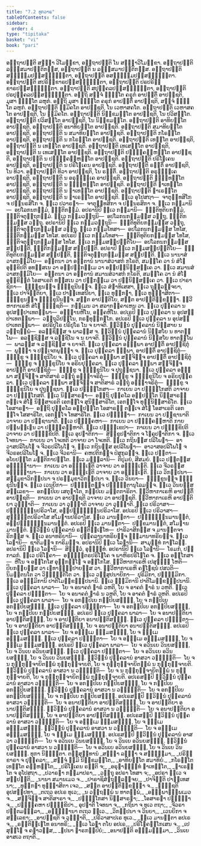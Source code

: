 ```yaml
---
title: "7.2 ທຸກວາຣ"
tableOfContents: false
sidebar:
  order: 4
type: "tipitaka"
basket: "vi"
book: "pari"
---
```



<DynamicBreadcrumb />

<Division number="322" book="pari">

<Paragraph number="1446" book="pari">
ອຕ຺ຖາປຕ຺ຕິ ສຎ຺ຎາ ວິໂມກ຺ຂາ, ອຕ຺ຖາປຕ຺ຕິ ໂນ ສຎ຺ຎາວິໂມກ຺ຂາ. ອຕ຺ຖາປຕ຺ຕິ ລທ຺ຘສມາປຕ຺ຕິກສ຺ສ, ອຕ຺ຖາປຕ຺ຕິ ນ ລທ຺ຘສມາປຕ຺ຕິກສ຺ສ. ອຕ຺ຖາປຕ຺ຕິ ສທ຺ຘມ຺ມປຏິສຎ຺ຎຸຕ຺ຕາ, ອຕ຺ຖາປຕ຺ຕິ ອສທ຺ຘມ຺ມປຏິສຎ຺ຎຸຕ຺ຕາ. ອຕ຺ຖາປຕ຺ຕິ ສປຣິກ຺ຂາຣປຏິສຎ຺ຎຸຕ຺ຕາ, ອຕ຺ຖາປຕ຺ຕິ ປຣປຣິກ຺ຂາຣປຏິສຎ຺ຎຸຕ຺ຕາ. ອຕ຺ຖາປຕ຺ຕິ ສປຸຄ຺ຄລປຏິສຎ຺ຎຸຕ຺ຕາ, ອຕ຺ຖາປຕ຺ຕິ ປຣປຸຄ຺ຄລປຏິສຎ຺ຎຸຕ຺ຕາ. ອຕ຺ຖິ ສຈ຺ຈໍ ຠຓນ຺ໂຕ ຄຣຸກໍ ອາປຕ຺ຕິໍ ອາປຊ຺ຊຕິ, ມຸສາ ຠຓນ຺ໂຕ ລຫຸກໍ. ອຕ຺ຖິ ມຸສາ ຠຓນ຺ໂຕ ຄຣຸກໍ ອາປຕ຺ຕິໍ ອາປຊ຺ຊຕິ, ສຈ຺ຈໍ ຠຓນ຺ໂຕ ລຫຸກໍ. ອຕ຺ຖາປຕ຺ຕິ ຠູມິຄໂຕ ອາປຊ຺ຊຕິ, ໂນ ເວຫາສຄໂຕ. ອຕ຺ຖາປຕ຺ຕິ ເວຫາສຄໂຕ ອາປຊ຺ຊຕິ, ໂນ ຠູມິຄໂຕ. ອຕ຺ຖາປຕ຺ຕິ ນິກ຺ຂມນ຺ໂຕ ອາປຊ຺ຊຕິ, ໂນ ປວິສນ຺ໂຕ. ອຕ຺ຖາປຕ຺ຕິ ປວິສນ຺ໂຕ ອາປຊ຺ຊຕິ, ໂນ ນິກ຺ຂມນ຺ໂຕ. ອຕ຺ຖາປຕ຺ຕິ ອາທິຍນ຺ໂຕ ອາປຊ຺ຊຕິ, ອຕ຺ຖາປຕ຺ຕິ ອນາທິຍນ຺ໂຕ ອາປຊ຺ຊຕິ. ອຕ຺ຖາປຕ຺ຕິ ສມາທິຍນ຺ໂຕ ອາປຊ຺ຊຕິ, ອຕ຺ຖາປຕ຺ຕິ ນ ສມາທິຍນ຺ໂຕ ອາປຊ຺ຊຕິ. ອຕ຺ຖາປຕ຺ຕິ ກໂຣນ຺ໂຕ ອາປຊ຺ຊຕິ, ອຕ຺ຖາປຕ຺ຕິ ນ ກໂຣນ຺ໂຕ ອາປຊ຺ຊຕິ. ອຕ຺ຖາປຕ຺ຕິ ເທນ຺ໂຕ ອາປຊ຺ຊຕິ, ອຕ຺ຖາປຕ຺ຕິ ນ ເທນ຺ໂຕ ອາປຊ຺ຊຕິ. ອຕ຺ຖາປຕ຺ຕິ ເທເສນ຺ໂຕ ອາປຊ຺ຊຕິ, ອຕ຺ຖາປຕ຺ຕິ ນ ເທເສນ຺ໂຕ ອາປຊ຺ຊຕິ. ອຕ຺ຖາປຕ຺ຕິ ປຏິຄ຺ຄຓ຺ຫນ຺ໂຕ ອາປຊ຺ຊຕິ, ອຕ຺ຖາປຕ຺ຕິ ນ ປຏິຄ຺ຄຓ຺ຫນ຺ໂຕ ອາປຊ຺ຊຕິ. ອຕ຺ຖາປຕ຺ຕິ ປຣິໂຠເຄນ ອາປຊ຺ຊຕິ, ອຕ຺ຖາປຕ຺ຕິ ນ ປຣິໂຠເຄນ ອາປຊ຺ຊຕິ. ອຕ຺ຖາປຕ຺ຕິ ຣຕ຺ຕິໍ ອາປຊ຺ຊຕິ, ໂນ ທິວາ. ອຕ຺ຖາປຕ຺ຕິ ທິວາ ອາປຊ຺ຊຕິ, ໂນ ຣຕ຺ຕິໍ. ອຕ຺ຖາປຕ຺ຕິ ອຣຸຓຸຄ຺ເຄ ອາປຊ຺ຊຕິ, ອຕ຺ຖາປຕ຺ຕິ ນ ອຣຸຓຸຄ຺ເຄ ອາປຊ຺ຊຕິ. ອຕ຺ຖາປຕ຺ຕິ ຉິນ຺ທນ຺ໂຕ ອາປຊ຺ຊຕິ, ອຕ຺ຖາປຕ຺ຕິ ນ ຉິນ຺ທນ຺ໂຕ ອາປຊ຺ຊຕິ. ອຕ຺ຖາປຕ຺ຕິ ຉາເທນ຺ໂຕ ອາປຊ຺ຊຕິ, ອຕ຺ຖາປຕ຺ຕິ ນ ຉາເທນ຺ໂຕ ອາປຊ຺ຊຕິ. ອຕ຺ຖາປຕ຺ຕິ ຘາເຣນ຺ໂຕ ອາປຊ຺ຊຕິ, ອຕ຺ຖາປຕ຺ຕິ ນ ຘາເຣນ຺ໂຕ ອາປຊ຺ຊຕິ.
</Paragraph>

<Paragraph number="1447" book="pari">
ທ຺ເວ ອຸໂປສຖາ—  ຈາຕຸທ຺ທສິໂກ ຈ ປນ຺ນຣສິໂກ ຈ. ທ຺ເວ ປວາຣຓາ—  ຈາຕຸທ຺ທສິກາ ຈ ປນ຺ນຣສິກາ ຈ. ທ຺ເວ ກມ຺ມານິ—  ອປໂລກນກມ຺ມໍ, ຎຕ຺ຕິກມ຺ມໍ. ອປຣານິປິ ທ຺ເວ ກມ຺ມານິ—  ຎຕ຺ຕິທຸຕິຍກມ຺ມໍ, ຎຕ຺ຕິຈຕຸຕ຺ຖກມ຺ມໍ. ທ຺ເວ ກມ຺ມວຕ຺ຖູນິ—  ອປໂລກນກມ຺ມສ຺ສ ວຕ຺ຖຸ, ຎຕ຺ຕິກມ຺ມສ຺ສ ວຕ຺ຖຸ. ອປຣານິປິ ທ຺ເວ ກມ຺ມວຕ຺ຖູນິ—  ຎຕ຺ຕິທຸຕິຍກມ຺ມສ຺ສ ວຕ຺ຖຸ, ຎຕ຺ຕິຈຕຸຕ຺ຖກມ຺ມສ຺ສ ວຕ຺ຖຸ. ທ຺ເວ ກມ຺ມໂທສາ—  ອປໂລກນກມ຺ມສ຺ສ ໂທໂສ, ຎຕ຺ຕິກມ຺ມສ຺ສ ໂທໂສ. ອປເຣປິ ທ຺ເວ ກມ຺ມໂທສາ—  ຎຕ຺ຕິທຸຕິຍກມ຺ມສ຺ສ ໂທໂສ, ຎຕ຺ຕິຈຕຸຕ຺ຖກມ຺ມສ຺ສ ໂທໂສ. ທ຺ເວ ກມ຺ມສມ຺ປຕ຺ຕິໂຍ—  ອປໂລກນກມ຺ມສ຺ສ ສມ຺ປຕ຺ຕິ, ຎຕ຺ຕິກມ຺ມສ຺ສ ສມ຺ປຕ຺ຕິ. ອປຣາປິ ທ຺ເວ ກມ຺ມສມ຺ປຕ຺ຕິໂຍ—  ຎຕ຺ຕິທຸຕິຍກມ຺ມສ຺ສ ສມ຺ປຕ຺ຕິ, ຎຕ຺ຕິຈຕຸຕ຺ຖກມ຺ມສ຺ສ ສມ຺ປຕ຺ຕິ. ທ຺ເວ ນານາສໍວາສກຠູມິໂຍ—  ອຕ຺ຕນາ ວາ ອຕ຺ຕານໍ ນານາສໍວາສກໍ ກໂຣຕິ, ສມຄ຺ໂຄ ວາ ນໍ ສໍໂຆ ອຸກ຺ຂິປຕິ ອທສ຺ສເນ ວາ ອປ຺ປຏິກມ຺ເມ ວາ ອປ຺ປຏິນິສ຺ສຄ຺ເຄ ວາ. ທ຺ເວ ສມານສໍວາສກຠູມິໂຍ—  ອຕ຺ຕນາ ວາ ອຕ຺ຕານໍ ສມານສໍວາສກໍ ກໂຣຕິ, ສມຄ຺ໂຄ ວາ ນໍ ສໍໂຆ ອຸກ຺ຂິຕ຺ຕໍ ໂອສາເຣຕິ ທສ຺ສເນ ວາ ປຏິກມ຺ເມ ວາ ປຏິນິສ຺ສຄ຺ເຄ ວາ. ທ຺ເວ ປາຣາຊິກາ—  ຠິກ຺ຂູນຎ຺ຈ ຠິກ຺ຂຸນີນຎ຺ຈ. ທ຺ເວ ສໍຆາທິເສສາ, ທ຺ເວ ຖຸລ຺ລຈ຺ຈຍາ, ທ຺ເວ ປາຈິຕ຺ຕິຍາ, ທ຺ເວ ປາຏິເທສນີຍາ, ທ຺ເວ ທຸກ຺ກຏາ, ທ຺ເວ ທຸພ຺ຠາສິຕາ—  ຠິກ຺ຂູນຎ຺ຈ ຠິກ຺ຂຸນີນຎ຺ຈ. ສຕ຺ຕ ອາປຕ຺ຕິໂຍ, ສຕ຺ຕ ອາປຕ຺ຕິກ຺ຂນ຺ຘາ. ທ຺ວີຫາກາເຣຫິ ສໍໂຆ ຠິຊ຺ຊຕິ—  ກມ຺ເມນ ວາ ສລາກຄ຺ຄາເຫນ ວາ.
</Paragraph>

<Paragraph number="1448" book="pari">
ທ຺ເວ ປຸຄ຺ຄລາ ນ ອຸປສມ຺ປາເທຕພ຺ພາ—  ອທ຺ຘານຫີໂນ, ອງ຺ຄຫີໂນ. ອປເຣປິ ທ຺ເວ ປຸຄ຺ຄລາ ນ ອຸປສມ຺ປາເທຕພ຺ພາ—  ວຕ຺ຖຸວິປນ຺ໂນ, ກຣຓທຸກ຺ກຏໂກ. ອປເຣປິ ທ຺ເວ ປຸຄ຺ຄລາ ນ ອຸປສມ຺ປາເທຕພ຺ພາ—  ອປຣິປູໂຣ ປຣິປູໂຣ ໂນ ຈ ຍາຈຕິ. ທ຺ວິນ຺ນໍ ປຸຄ຺ຄລານໍ ນິສ຺ສາຍ ນ ວຕ຺ຖພ຺ພໍ—  ອລຊ຺ຊິສ຺ສ ຈ ພາລສ຺ສ ຈ. ທ຺ວິນ຺ນໍ ປຸຄ຺ຄລານໍ ນິສ຺ສໂຍ ນ ທາຕພ຺ໂພ—  ອລຊ຺ຊິສ຺ສ ຈ ລຊ຺ຊິໂນ ຈ ນ ຍາຈຕິ. ທ຺ວິນ຺ນໍ ປຸຄ຺ຄລານໍ ນິສ຺ສໂຍ ທາຕພ຺ໂພ—  ພາລສ຺ສ ຈ ລຊ຺ຊິສ຺ສ ຈ ຍາຈຕິ. ທ຺ເວ ປຸຄ຺ຄລາ ອຠພ຺ພາ ອາປຕ຺ຕິໍ ອາປຊ຺ຊິຕຸໍ—  ພຸທ຺ຘາ ຈ ປຈ຺ເຈກພຸທ຺ຘາ ຈ. ທ຺ເວ ປຸຄ຺ຄລາ ຠພ຺ພາ, ອາປຕ຺ຕິໍ ອາປຊ຺ຊິຕຸໍ—  ຠິກ຺ຂູ ຈ ຠິກ຺ຂຸນິໂຍ ຈ. ທ຺ເວ ປຸຄ຺ຄລາ ອຠພ຺ພາ ສຎ຺ຈິຈ຺ຈ ອາປຕ຺ຕິໍ ອາປຊ຺ຊິຕຸໍ—  ຠິກ຺ຂູ ຈ ຠິກ຺ຂຸນິໂຍ ຈ ອຣິຍປຸຄ຺ຄລາ. ທ຺ເວ ປຸຄ຺ຄລາ ຠພ຺ພາ ສຎ຺ຈິຈ຺ຈ ອາປຕ຺ຕິໍ ອາປຊ຺ຊິຕຸໍ—  ຠິກ຺ຂູ ຈ ຠິກ຺ຂຸນິໂຍ ຈ ປຸຖຸຊ຺ຊນາ. ທ຺ເວ ປຸຄ຺ຄລາ ອຠພ຺ພາ ສຎ຺ຈິຈ຺ຈ ສາຕິສາຣໍ ວຕ຺ຖຸໍ ອຊ຺ຌາຈຣິຕຸໍ—  ຠິກ຺ຂູ ຈ ຠິກ຺ຂຸນິໂຍ ຈ ອຣິຍປຸຄ຺ຄລາ. ທ຺ເວ ປຸຄ຺ຄລາ ຠພ຺ພາ ສຎ຺ຈິຈ຺ຈ ສາຕິສາຣໍ ວຕ຺ຖຸໍ ອຊ຺ຌາຈຣິຕຸໍ—  ຠິກ຺ຂູ ຈ ຠິກ຺ຂຸນິໂຍ ຈ ປຸຖຸຊ຺ຊນາ.
</Paragraph>

<Paragraph number="1449" book="pari">
ທ຺ເວ ປຏິກ຺ໂກສາ—  ກາເຍນ ວາ ປຏິກ຺ໂກສຕິ ວາຈາຍ ວາ ປຏິກ຺ໂກສຕິ. ທ຺ເວ ນິສ຺ສາຣຓາ—  ອຕ຺ຖິ ປຸຄ຺ຄໂລ ອປ຺ປຕ຺ໂຕ ນິສ຺ສາຣຓໍ ຕຎ຺ເຈ ສໍໂຆ ນິສ຺ສາເຣຕິ ເອກຈ຺ໂຈ ສຸນິສ຺ສາຣິໂຕ, ເອກຈ຺ໂຈ ທຸນ຺ນິສ຺ສາຣິໂຕ. ທ຺ເວ ໂອສາຣຓາ—  ອຕ຺ຖິ ປຸຄ຺ຄໂລ ອປ຺ປຕ຺ໂຕ ໂອສາຣຓໍ ຕຎ຺ເຈ ສໍໂຆ ໂອສາເຣຕິ ເອກຈ຺ໂຈ ໂສສາຣິໂຕ, ເອກຈ຺ໂຈ ໂທສາຣິໂຕ. ທ຺ເວ ປຏິຎ຺ຎາ—  ກາເຍນ ວາ ປຏິຊານາຕິ ວາຈາຍ ວາ ປຏິຊານາຕິ. ທ຺ເວ ປຏິຄ຺ຄຫາ—  ກາເຍນ ວາ ປຏິຄ຺ຄຓ຺ຫາຕິ ກາຍປຏິພທ຺ເຘນ ວາ ປຏິຄ຺ຄຓ຺ຫາຕິ. ທ຺ເວ ປຏິກ຺ເຂປາ—  ກາເຍນ ວາ ປຏິກ຺ຂິປຕິ ວາຈາຍ ວາ ປຏິກ຺ຂິປຕິ. ທ຺ເວ ອຸປຆາຕິກາ—  ສິກ຺ຂູປຆາຕິກາ ຈ ໂຠຄູປຆາຕິກາ ຈ. ທ຺ເວ ໂຈທນາ—  ກາເຍນ ວາ ໂຈເທຕິ ວາຈາຍ ວາ ໂຈເທຕິ. ທ຺ເວ ກຖິນສ຺ສ ປລິໂພຘາ—  ອາວາສປລິໂພໂຘ ຈ ຈີວຣປລິໂພໂຘ ຈ. ທ຺ເວ ກຖິນສ຺ສ ອປລິໂພຘາ—  ອາວາສອປລິໂພໂຘ ຈ ຈີວຣອປລິໂພໂຘ ຈ. ທ຺ເວ ຈີວຣານິ—  ຄຫປຕິກຎ຺ຈ ປໍສຸກູລຎ຺ຈ. ທ຺ເວ ປຕ຺ຕາ—  ອໂຍປຕ຺ໂຕ ມຕ຺ຕິກາປຕ຺ໂຕ. ທ຺ເວ ມຓ຺ຑລານິ—  ຕິປຸມຍໍ, ສີສມຍໍ. ທ຺ເວ ປຕ຺ຕສ຺ສ ອຘິຏ຺ຐານາ—  ກາເຍນ ວາ ອຘິຏ຺ເຐຕິ ວາຈາຍ ວາ ອຘິຏ຺ເຐຕິ. ທ຺ເວ ຈີວຣສ຺ສ ອຘິຏ຺ຐານາ—  ກາເຍນ ວາ ອຘິຏ຺ເຐຕິ ວາຈາຍ ວາ ອຘິຏ຺ເຐຕິ. ທ຺ເວ ວິກປ຺ປນາ—  ສມ຺ມຸຂາວິກປ຺ປນາ ຈ ປຣມ຺ມຸຂາວິກປ຺ປນາ ຈ. ທ຺ເວ ວິນຍາ—  ຠິກ຺ຂູນຎ຺ຈ ຠິກ຺ຂຸນີນຎ຺ຈ. ທ຺ເວ ເວນຍິກາ—  ປຎ຺ຎຕ຺ຕຎ຺ຈ ປຎ຺ຎຕ຺ຕານຸໂລມຎ຺ຈ. ທ຺ເວ ວິນຍສ຺ສ ສລ຺ເລຂາ—  ອກປ຺ປິເຍ ເສຕຸຆາໂຕ, ກປ຺ປິເຍ ມຕ຺ຕກາຣິຕາ. ທ຺ວີຫາກາເຣຫິ ອາປຕ຺ຕິໍ ອາປຊ຺ຊຕິ—  ກາເຍນ ວາ ອາປຊ຺ຊຕິ ວາຈາຍ ວາ ອາປຊ຺ຊຕິ. ທ຺ວີຫາກາເຣຫິ ອາປຕ຺ຕິຍາ ວຸຏ຺ຐາຕິ—  ກາເຍນ ວາ ວຸຏ຺ຐາຕິ ວາຈາຍ ວາ ວຸຏ຺ຐາຕິ. ທ຺ເວ ປຣິວາສາ—  ປຏິຈ຺ຉນ຺ນປຣິວາໂສ, ອປ຺ປຏິຈ຺ຉນ຺ນປຣິວາໂສ. ອປເຣປິ ທ຺ເວ ປຣິວາສາ—  ສຸທ຺ຘນ຺ຕປຣິວາໂສ ສໂມຘານປຣິວາໂສ. ທ຺ເວ ມານຕ຺ຕາ—  ປຏິຈ຺ຉນ຺ນມານຕ຺ຕໍ, ອປ຺ປຏິຈ຺ຉນ຺ນມານຕ຺ຕໍ. ອປເຣປິ ທ຺ເວ ມານຕ຺ຕາ—  ປກ຺ຂມານຕ຺ຕໍ, ສໂມຘານມານຕ຺ຕໍ. ທ຺ວິນ຺ນໍ ປຸຄ຺ຄລານໍ ຣຕ຺ຕິຈ຺ເຉໂທ—  ປາຣິວາສິກສ຺ສ ຈ ມານຕ຺ຕຈາຣິກສ຺ສ ຈ. ທ຺ເວ ອນາທຣິຍານິ—  ປຸຄ຺ຄລານາທຣິຍຎ຺ຈ ຘມ຺ມານາທຣິຍຎ຺ຈ. ທ຺ເວ ໂລຓານິ—  ຊາຕິມຎ຺ຈ ກາຣິມຎ຺ຈ. ອປຣານິປິ ທ຺ເວ ໂລຓານິ—  ສາມຸທ຺ທໍ ກາຬໂລຓໍ. ອປຣານິປິ ທ຺ເວ ໂລຓານິ—  ສິນ຺ຘວໍ, ອຸພ຺ຠິທໍ. ອປຣານິປິ ທ຺ເວ ໂລຓານິ—  ໂຣມກໍ, ປກ຺ກາລກໍ. ທ຺ເວ ປຣິໂຠຄາ—  ອພ຺ຠນ຺ຕຣປຣິໂຠໂຄ ຈ ພາຫິຣປຣິໂຠໂຄ ຈ. ທ຺ເວ ອກ຺ໂກສາ—  ຫີໂນ ຈ ອກ຺ໂກໂສ ອຸກ຺ກຏ຺ໂຐ ຈ ອກ຺ໂກໂສ. ທ຺ວີຫາກາເຣຫິ ເປສຸຎ຺ຎໍ ໂຫຕິ—  ປິຍກມ຺ຍສ຺ສ ວາ ເຠທາຘິປ຺ປາຍສ຺ສ ວາ. ທ຺ວີຫາກາເຣຫິ ຄຓໂຠຊນໍ ປສວຕິ—  ນິມນ຺ຕນໂຕ ວາ ວິຎ຺ຎຕ຺ຕິໂຕ ວາ. ທ຺ເວ ວສ຺ສູປນາຍິກາ—  ປຸຣິມິກາ, ປຈ຺ຉິມິກາ. ທ຺ເວ ອຘມ຺ມິການິ ປາຕິໂມກ຺ຂຏ຺ຐປນານິ. ທ຺ເວ ຘມ຺ມິການິ ປາຕິໂມກ຺ຂຏ຺ຐປນານິ.
</Paragraph>

<Paragraph number="1450" book="pari">
ທ຺ເວ ປຸຄ຺ຄລາ ພາລາ—  ໂຍ ຈ ອນາຄຕໍ ຠາຣໍ ວຫຕິ, ໂຍ ຈ ອາຄຕໍ ຠາຣໍ ນ ວຫຕິ. ທ຺ເວ ປຸຄ຺ຄລາ ປຓ຺ຑິຕາ—  ໂຍ ຈ ອນາຄຕໍ ຠາຣໍ ນ ວຫຕິ, ໂຍ ຈ ອາຄຕໍ ຠາຣໍ ວຫຕິ. ອປເຣປິ ທ຺ເວ ປຸຄ຺ຄລາ ພາລາ—  ໂຍ ຈ ອກປ຺ປິເຍ ກປ຺ປິຍສຎ຺ຎີ, ໂຍ ຈ ກປ຺ປິເຍ ອກປ຺ປິຍສຎ຺ຎີ. ທ຺ເວ ປຸຄ຺ຄລາ ປຓ຺ຑິຕາ—  ໂຍ ຈ ອກປ຺ປິເຍ ອກປ຺ປິຍສຎ຺ຎີ, ໂຍ ຈ ກປ຺ປິເຍ ກປ຺ປິຍສຎ຺ຎີ. ອປເຣປິ ທ຺ເວ ປຸຄ຺ຄລາ ພາລາ—  ໂຍ ຈ ອນາປຕ຺ຕິຍາ ອາປຕ຺ຕິສຎ຺ຎີ, ໂຍ ຈ ອາປຕ຺ຕິຍາ ອນາປຕ຺ຕິສຎ຺ຎີ. ທ຺ເວ ປຸຄ຺ຄລາ ປຓ຺ຑິຕາ—  ໂຍ ຈ ອາປຕ຺ຕິຍາ ອາປຕ຺ຕິສຎ຺ຎີ, ໂຍ ຈ ອນາປຕ຺ຕິຍາ ອນາປຕ຺ຕິສຎ຺ຎີ. ອປເຣປິ ທ຺ເວ ປຸຄ຺ຄລາ ພາລາ—  ໂຍ ຈ ອຘມ຺ເມ ຘມ຺ມສຎ຺ຎີ, ໂຍ ຈ ຘມ຺ເມ ອຘມ຺ມສຎ຺ຎີ. ທ຺ເວ ປຸຄ຺ຄລາ ປຓ຺ຑິຕາ—  ໂຍ ຈ ອຘມ຺ເມ ອຘມ຺ມສຎ຺ຎີ, ໂຍ ຈ ຘມ຺ເມ ຘມ຺ມສຎ຺ຎີ. ອປເຣປິ ທ຺ເວ ປຸຄ຺ຄລາ ພາລາ—  ໂຍ ຈ ອວິນເຍ ວິນຍສຎ຺ຎີ, ໂຍ ຈ ວິນເຍ ອວິນຍສຎ຺ຎີ. ທ຺ເວ ປຸຄ຺ຄລາ ປຓ຺ຑິຕາ—  ໂຍ ຈ ອວິນເຍ ອວິນຍສຎ຺ຎີ, ໂຍ ຈ ວິນເຍ ວິນຍສຎ຺ຎີ.
</Paragraph>

<Paragraph number="1451" book="pari">
ທ຺ວິນ຺ນໍ ປຸຄ຺ຄລານໍ ອາສວາ ວຑ຺ຒນ຺ຕິ—  ໂຍ ຈ ນ ກຸກ຺ກຸຈ຺ຈາຍິຕພ຺ພໍ ກຸກ຺ກຸຈ຺ຈາຍຕິ, ໂຍ ຈ ກຸກ຺ກຸຈ຺ຈາຍິຕພ຺ພໍ ນ ກຸກ຺ກຸຈ຺ຈາຍຕິ. ທ຺ວິນ຺ນໍ ປຸຄ຺ຄລານໍ ອາສວາ ນ ວຑ຺ຒນ຺ຕິ—  ໂຍ ຈ ນ ກຸກ຺ກຸຈ຺ຈາຍິຕພ຺ພໍ ນ ກຸກ຺ກຸຈ຺ຈາຍຕິ, ໂຍ ຈ ກຸກ຺ກຸຈ຺ຈາຍິຕພ຺ພໍ ກຸກ຺ກຸຈ຺ຈາຍຕິ. ອປເຣສມ຺ປິ ທ຺ວິນ຺ນໍ ປຸຄ຺ຄລານໍ ອາສວາ ວຑ຺ຒນ຺ຕິ—  ໂຍ ຈ ອກປ຺ປິເຍ ກປ຺ປິຍສຎ຺ຎີ, ໂຍ ຈ ກປ຺ປິເຍ ອກປ຺ປິຍສຎ຺ຎີ. ທ຺ວິນ຺ນໍ ປຸຄ຺ຄລານໍ ອາສວາ ນ ວຑ຺ຒນ຺ຕິ—  ໂຍ ຈ ອກປ຺ປິເຍ ອກປ຺ປິຍສຎ຺ຎີ, ໂຍ ຈ ກປ຺ປິເຍ ກປ຺ປິຍສຎ຺ຎີ. ອປເຣສມ຺ປິ ທ຺ວິນ຺ນໍ ປຸຄ຺ຄລານໍ ອາສວາ ວຑ຺ຒນ຺ຕິ—  ໂຍ ຈ ອນາປຕ຺ຕິຍາ ອາປຕ຺ຕິສຎ຺ຎີ, ໂຍ ຈ ອາປຕ຺ຕິຍາ ອນາປຕ຺ຕິສຎ຺ຎີ. ທ຺ວິນ຺ນໍ ປຸຄ຺ຄລານໍ ອາສວາ ນ ວຑ຺ຒນ຺ຕິ—  ໂຍ ຈ ອນາປຕ຺ຕິຍາ ອນາປຕ຺ຕິສຎ຺ຎີ, ໂຍ ຈ ອາປຕ຺ຕິຍາ ອາປຕ຺ຕິສຎ຺ຎີ. ອປເຣສມ຺ປິ ທ຺ວິນ຺ນໍ ປຸຄ຺ຄລານໍ ອາສວາ ວຑ຺ຒນ຺ຕິ—  ໂຍ ຈ ອຘມ຺ເມ ຘມ຺ມສຎ຺ຎີ, ໂຍ ຈ ຘມ຺ເມ ອຘມ຺ມສຎ຺ຎີ. ທ຺ວິນ຺ນໍ ປຸຄ຺ຄລານໍ ອາສວາ ນ ວຑ຺ຒນ຺ຕິ—  ໂຍ ຈ ອຘມ຺ເມ ອຘມ຺ມສຎ຺ຎີ, ໂຍ ຈ ຘມ຺ເມ ຘມ຺ມສຎ຺ຎີ. ອປເຣສມ຺ປິ ທ຺ວິນ຺ນໍ ປຸຄ຺ຄລານໍ ອາສວາ ວຑ຺ຒນ຺ຕິ—  ໂຍ ຈ ອວິນເຍ ວິນຍສຎ຺ຎີ, ໂຍ ຈ ວິນເຍ ອວິນຍສຎ຺ຎີ. ທ຺ວິນ຺ນໍ ປຸຄ຺ຄລານໍ ອາສວາ ນ ວຑ຺ຒນ຺ຕິ—  ໂຍ ຈ ອວິນເຍ ອວິນຍສຎ຺ຎີ, ໂຍ ຈ ວິນເຍ ວິນຍສຎ຺ຎີ.

</Paragraph>
</Division>

<Paragraph number="1452" type="center" book="pari">
ທຸກາ ນິຏ຺ຐິຕາ.



</Paragraph>

<Paragraph number="1453" type="center" book="pari">
ຕສ຺ສຸທ຺ທານໍ


</Paragraph>

<Paragraph number="1454" type="verses" book="pari">
_ສຎ຺ຎາ ລທ຺ຘາ ຈ ສທ຺ຘມ຺ມາ,_  
_ປຣິກ຺ຂາຣາ ຈ ປຸຄ຺ຄລາ;_  
_ສຈ຺ຈໍ ຠູມິ ນິກ຺ຂມນ຺ໂຕ,_  
_ອາທິຍນ຺ໂຕ ສມາທິຍໍ._  

</Paragraph>

<Paragraph number="1455" type="verses" book="pari">
_ກໂຣນ຺ໂຕ ເທນ຺ໂຕ ຄຓ຺ຫນ຺ໂຕ,_  
_ປຣິໂຠເຄນ ຣຕ຺ຕິ ຈ;_  
_ອຣຸຓາຉິນ຺ທໍ ຉາເທນ຺ໂຕ,_  
_ຘາເຣນ຺ໂຕ ຈ ອຸໂປສຖາ._  

</Paragraph>

<Paragraph number="1456" type="verses" book="pari">
_ປວາຣຓາ ກມ຺ມາປຣາ,_  
_ວຕ຺ຖຸ ອປຣາ ໂທສາ ຈ;_  
_ອປຣາ ທ຺ເວ ຈ ສມ຺ປຕ຺ຕິ,_  
_ນານາ ສມານເມວ ຈ._  

</Paragraph>

<Paragraph number="1457" type="verses" book="pari">
_ປາຣາຊິສໍຆຖຸລ຺ລຈ຺ຈຍ,_  
_ປາຈິຕ຺ຕິ ປາຏິເທສນາ;_  
_ທຸກ຺ກຏາ ທຸພ຺ຠາສິຕາ ເຈວ,_  
_ສຕ຺ຕ ອາປຕ຺ຕິກ຺ຂນ຺ຘາ ຈ._  

</Paragraph>

<Paragraph number="1458" type="verses" book="pari">
_ຠິຊ຺ຊຕິ ອຸປສມ຺ປທາ,_  
_ຕເຖວ ອປເຣ ທຸເວ;_  
_ນ ວຕ຺ຖພ຺ພໍ ນ ທາຕພ຺ພໍ,_  
_ອຠພ຺ພາຠພ຺ພເມວ ຈ._  

</Paragraph>

<Paragraph number="1459" type="verses" book="pari">
_ສຎ຺ຈິຈ຺ຈ ສາຕິສາຣາ ຈ,_  
_ປຏິກ຺ໂກສາ ນິສ຺ສາຣຓາ;_  
_ໂອສາຣຓາ ປຏິຎ຺ຎາ ຈ,_  
_ປຏິຄ຺ຄຫາ ປຏິກ຺ຂິປາ._  

</Paragraph>

<Paragraph number="1460" type="verses" book="pari">
ອຸປຆາຕິ ໂຈທນາ ຈ,_  
_ກຖິນາ ຈ ທຸເວ ຕຖາ;_  
_ຈີວຣາ ປຕ຺ຕມຓ຺ຑລາ,_  
_ອຘິຏ຺ຐານາ ຕເຖວ ທ຺ເວ._  

</Paragraph>

<Paragraph number="1461" type="verses" book="pari">
_ວິກປ຺ປນາ ຈ ວິນຍາ,_  
_ເວນຍິກາ ຈ ສລ຺ເລຂາ;_  
_ອາປຊ຺ຊຕິ ຈ ວຸຏ຺ຐາຕິ,_  
_ປຣິວາສາປເຣ ທຸເວ._  

</Paragraph>

<Paragraph number="1462" type="verses" book="pari">
_ທ຺ເວ ມານຕ຺ຕາ ອປເຣ ຈ,_  
_ຣຕ຺ຕິຈ຺ເຉໂທ ອນາທຣິ;_  
_ທ຺ເວ ໂລຓາ ຕໂຍ ອປເຣ,_  
_ປຣິໂຠຄກ຺ໂກເສນ ຈ._  

</Paragraph>

<Paragraph number="1463" type="verses" book="pari">
_ເປສຸຎ຺ໂຎ ຈ ຄຓາວສ຺ສ,_  
_ຐປນາ ຠາຣກປ຺ປິຍໍ;_  
_ອນາປຕ຺ຕິ ອຘມ຺ມຘມ຺ມາ,_  
_ວິນເຍ ອາສເວ ຕຖາຕິ._
</Paragraph>